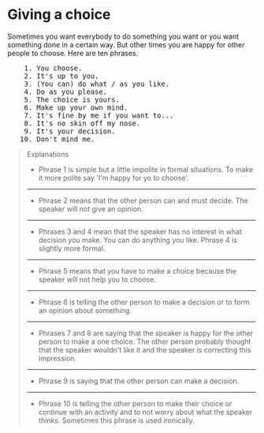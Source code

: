 # Giving a choice

Sometimes you want everybody to do something you want or you want something done in a certain way. But other times you are happy for other people to choose. Here are ten phrases.

<pre className="text-xl font-semibold font-sans leading-3">
    1. You choose.
    2. It's up to you.
    3. (You can) do what / as you like.
    4. Do as you please.
    5. The choice is yours.
    6. Make up your own mind.
    7. It's fine by me if you want to...
    8. It's no skin off my nose.
    9. It's your decision.
   10. Don't mind me.
</pre>

> Explanations
>
> - Phrase 1 is simple but a little impolite in formal situations. To make it more polite say 'I'm happy for yo to choose'.
>
> ---
>
> - Phrase 2 means that the other person can and must decide. The speaker will not give an opinion.
>
> ---
>
> - Phrases 3 and 4 mean that the speaker has no interest in what decision you make. You can do anything you like. Phrase 4 is slightly more formal.
>
> ---
>
> - Phrase 5 means that you have to make a choice because the speaker will not help you to choose.
>
> ---
>
> - Phrase 6 is telling the other person to make a decision or to form an opinion about something.
>
> ---
>
> - Phrases 7 and 8 are saying that the speaker is happy for the other person to make a one choice. The other person probably thought that the speaker wouldn't like it and the speaker is correcting this impression.
>
> ---
>
> - Phrase 9 is saying that the other person can make a decision.
>
> ---
>
> - Phrase 10 is telling the other person to make their choice or continue with an activity and to not worry about what the speaker thinks. Sometimes this phrase is used ironically.
